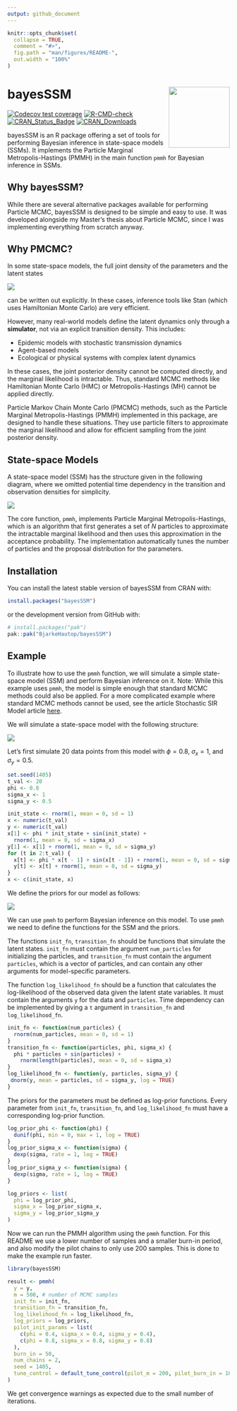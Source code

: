 ```yaml
---
output: github_document
---
```


<!-- README.md is generated from README.Rmd. Please edit that file -->

```r
knitr::opts_chunk$set(
  collapse = TRUE,
  comment = "#>",
  fig.path = "man/figures/README-",
  out.width = "100%"
)
```

# bayesSSM <img src="man/figures/logo.png" align="right" height="138" alt="" />

<!-- badges: start -->
[![Codecov test coverage](https://codecov.io/gh/BjarkeHautop/bayesSSM/graph/badge.svg)](https://app.codecov.io/gh/BjarkeHautop/bayesSSM)
[![R-CMD-check](https://github.com/BjarkeHautop/bayesSSM/actions/workflows/R-CMD-check.yaml/badge.svg)](https://github.com/BjarkeHautop/bayesSSM/actions/workflows/R-CMD-check.yaml)
[![CRAN_Status_Badge](https://www.r-pkg.org/badges/version/bayesSSM)](https://cran.r-project.org/package=bayesSSM)
[![CRAN_Downloads](https://cranlogs.r-pkg.org/badges/bayesSSM)](https://cran.r-project.org/package=bayesSSM)
<!-- badges: end -->

bayesSSM is an R package offering a set of tools for performing Bayesian
inference in state-space models (SSMs). It implements the
Particle Marginal Metropolis-Hastings (PMMH) in the main function `pmmh`
for Bayesian inference in SSMs.

## Why bayesSSM?

While there are several alternative packages available for performing Particle 
MCMC, bayesSSM is designed to be simple and easy to use. It was developed 
alongside my Master's thesis about Particle MCMC, since I 
was implementing everything from scratch anyway.

## Why PMCMC?

In some state-space models, the full joint density of the parameters and the 
latent states

![](man/figures/joint_posterior.png)

can be written out explicitly. In these cases, inference tools 
like Stan (which uses Hamiltonian Monte Carlo) are very efficient.

However, many real-world models define the latent dynamics only through a
**simulator**, not via an explicit transition density. This includes:

- Epidemic models with stochastic transmission dynamics
- Agent-based models
- Ecological or physical systems with complex latent dynamics

In these cases, the joint posterior density cannot be computed directly, and
the marginal likelihood is intractable. Thus, standard MCMC methods like
Hamiltonian Monte Carlo (HMC) or Metropolis-Hastings (MH) cannot be applied
directly. 

Particle Markov Chain Monte Carlo (PMCMC) methods, such as the Particle
Marginal Metropolis-Hastings (PMMH) implemented in this package, are designed
to handle these situations. They use particle filters to approximate the
marginal likelihood and allow for efficient sampling from the joint posterior
density.

## State-space Models

A state-space model (SSM) has the structure given in the following diagram, 
where we omitted potential time dependency in the transition and observation 
densities for simplicity.

![](man/figures/DAG_SSM.png)

The core function, `pmmh`, implements Particle Marginal Metropolis-Hastings, 
which is an algorithm that first generates a set of $N$ particles to approximate
the intractable marginal likelihood and then uses this
approximation in the acceptance probability.
The implementation automatically tunes the number of particles and the proposal 
distribution for the parameters.

## Installation

You can install the latest stable version of bayesSSM from CRAN with:

``` r
install.packages("bayesSSM")
```

or the development version from GitHub with:

``` r
# install.packages("pak")
pak::pak("BjarkeHautop/bayesSSM")
```

## Example

To illustrate how to use the `pmmh` function, we will simulate a simple
state-space model (SSM) and perform Bayesian inference on it. Note: 
While this example uses `pmmh`, the model is simple enough that standard MCMC
methods could also be applied. For a more complicated example where 
standard MCMC methods cannot be used, see the article Stochastic SIR Model 
article [here](https://bjarkehautop.github.io/bayesSSM/articles/stochastic-sir-model.html).

We will simulate a state-space model with the following structure:

![](man/figures/SSM_equation.png)

Let's first simulate 20 data points from this model with $\phi = 0.8$, 
$\sigma_x = 1$, and $\sigma_y = 0.5$.

```r
set.seed(1405)
t_val <- 20
phi <- 0.8
sigma_x <- 1
sigma_y <- 0.5

init_state <- rnorm(1, mean = 0, sd = 1)
x <- numeric(t_val)
y <- numeric(t_val)
x[1] <- phi * init_state + sin(init_state) +
  rnorm(1, mean = 0, sd = sigma_x)
y[1] <- x[1] + rnorm(1, mean = 0, sd = sigma_y)
for (t in 2:t_val) {
  x[t] <- phi * x[t - 1] + sin(x[t - 1]) + rnorm(1, mean = 0, sd = sigma_x)
  y[t] <- x[t] + rnorm(1, mean = 0, sd = sigma_y)
}
x <- c(init_state, x)
```

We define the priors for our model as follows:

![](man/figures/priors.png)

We can use `pmmh` to perform Bayesian inference on this model. To use `pmmh`
we need to define the functions for the SSM and the priors. 

The functions `init_fn`, `transition_fn` should be functions that simulate the
latent states. `init_fn` must contain the argument `num_particles` for 
initializing the particles, and `transition_fn` must contain the argument
`particles`, which is a vector of particles, and can contain any other
arguments for model-specific parameters. 

The function `log_likelihood_fn` should be a function that
calculates the log-likelihood of the observed data given the latent state
variables. It must contain the arguments `y` for the data and `particles`. 
Time dependency can be implemented by giving a `t` argument in `transition_fn`
and `log_likelihood_fn`.

```r
init_fn <- function(num_particles) {
  rnorm(num_particles, mean = 0, sd = 1)
}
transition_fn <- function(particles, phi, sigma_x) {
  phi * particles + sin(particles) +
    rnorm(length(particles), mean = 0, sd = sigma_x)
}
log_likelihood_fn <- function(y, particles, sigma_y) {
 dnorm(y, mean = particles, sd = sigma_y, log = TRUE)
}
```

The priors for the parameters must be defined as log-prior functions. Every 
parameter from `init_fn`, `transition_fn`, and `log_likelihood_fn` must have a 
corresponding log-prior function.

```r
log_prior_phi <- function(phi) {
  dunif(phi, min = 0, max = 1, log = TRUE)
}
log_prior_sigma_x <- function(sigma) {
  dexp(sigma, rate = 1, log = TRUE)
}
log_prior_sigma_y <- function(sigma) {
  dexp(sigma, rate = 1, log = TRUE)
}

log_priors <- list(
  phi = log_prior_phi,
  sigma_x = log_prior_sigma_x,
  sigma_y = log_prior_sigma_y
)
```

Now we can run the PMMH algorithm using the `pmmh` function. For this README we
use a lower number of samples and a smaller burn-in period, and also modify
the pilot chains to only use 200 samples. 
This is done to make the example run faster.

```r
library(bayesSSM)

result <- pmmh(
  y = y,
  m = 500, # number of MCMC samples
  init_fn = init_fn,
  transition_fn = transition_fn,
  log_likelihood_fn = log_likelihood_fn,
  log_priors = log_priors,
  pilot_init_params = list(
    c(phi = 0.4, sigma_x = 0.4, sigma_y = 0.4),
    c(phi = 0.8, sigma_x = 0.8, sigma_y = 0.8)
  ),
  burn_in = 50,
  num_chains = 2,
  seed = 1405,
  tune_control = default_tune_control(pilot_m = 200, pilot_burn_in = 10)
)
```

We get convergence warnings as expected due to the small number
of iterations. 
